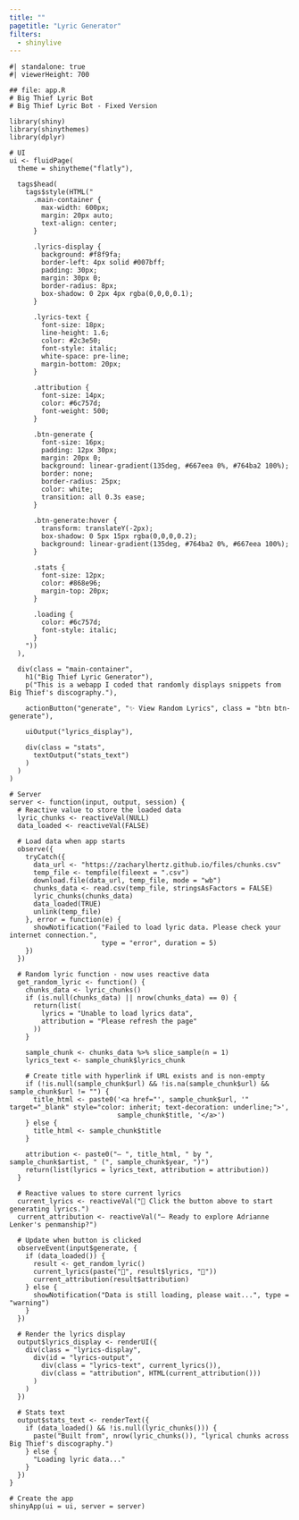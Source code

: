 ```yaml
---
title: ""
pagetitle: "Lyric Generator"
filters:
  - shinylive
---
```


```shinylive-r
#| standalone: true
#| viewerHeight: 700

## file: app.R
# Big Thief Lyric Bot
# Big Thief Lyric Bot - Fixed Version

library(shiny)
library(shinythemes)
library(dplyr)

# UI
ui <- fluidPage(
  theme = shinytheme("flatly"),
  
  tags$head(
    tags$style(HTML("
      .main-container {
        max-width: 600px;
        margin: 20px auto;
        text-align: center;
      }
      
      .lyrics-display {
        background: #f8f9fa;
        border-left: 4px solid #007bff;
        padding: 30px;
        margin: 30px 0;
        border-radius: 8px;
        box-shadow: 0 2px 4px rgba(0,0,0,0.1);
      }
      
      .lyrics-text {
        font-size: 18px;
        line-height: 1.6;
        color: #2c3e50;
        font-style: italic;
        white-space: pre-line;
        margin-bottom: 20px;
      }
      
      .attribution {
        font-size: 14px;
        color: #6c757d;
        font-weight: 500;
      }
      
      .btn-generate {
        font-size: 16px;
        padding: 12px 30px;
        margin: 20px 0;
        background: linear-gradient(135deg, #667eea 0%, #764ba2 100%);
        border: none;
        border-radius: 25px;
        color: white;
        transition: all 0.3s ease;
      }
      
      .btn-generate:hover {
        transform: translateY(-2px);
        box-shadow: 0 5px 15px rgba(0,0,0,0.2);
        background: linear-gradient(135deg, #764ba2 0%, #667eea 100%);
      }
      
      .stats {
        font-size: 12px;
        color: #868e96;
        margin-top: 20px;
      }
      
      .loading {
        color: #6c757d;
        font-style: italic;
      }
    "))
  ),
  
  div(class = "main-container",
    h1("Big Thief Lyric Generator"),
    p("This is a webapp I coded that randomly displays snippets from Big Thief's discography."),
    
    actionButton("generate", "✨ View Random Lyrics", class = "btn btn-generate"),
    
    uiOutput("lyrics_display"),
    
    div(class = "stats",
      textOutput("stats_text")
    )
  )
)

# Server
server <- function(input, output, session) {
  # Reactive value to store the loaded data
  lyric_chunks <- reactiveVal(NULL)
  data_loaded <- reactiveVal(FALSE)
  
  # Load data when app starts
  observe({
    tryCatch({
      data_url <- "https://zacharylhertz.github.io/files/chunks.csv"
      temp_file <- tempfile(fileext = ".csv")
      download.file(data_url, temp_file, mode = "wb")
      chunks_data <- read.csv(temp_file, stringsAsFactors = FALSE)
      lyric_chunks(chunks_data)
      data_loaded(TRUE)
      unlink(temp_file)
    }, error = function(e) {
      showNotification("Failed to load lyric data. Please check your internet connection.",
                       type = "error", duration = 5)
    })
  })
  
  # Random lyric function - now uses reactive data
  get_random_lyric <- function() {
    chunks_data <- lyric_chunks()
    if (is.null(chunks_data) || nrow(chunks_data) == 0) {
      return(list(
        lyrics = "Unable to load lyrics data",
        attribution = "Please refresh the page"
      ))
    }
    
    sample_chunk <- chunks_data %>% slice_sample(n = 1)
    lyrics_text <- sample_chunk$lyrics_chunk
    
    # Create title with hyperlink if URL exists and is non-empty
    if (!is.null(sample_chunk$url) && !is.na(sample_chunk$url) && sample_chunk$url != "") {
      title_html <- paste0('<a href="', sample_chunk$url, '" target="_blank" style="color: inherit; text-decoration: underline;">', 
                           sample_chunk$title, '</a>')
    } else {
      title_html <- sample_chunk$title
    }
    
    attribution <- paste0("— ", title_html, " by ", sample_chunk$artist, " (", sample_chunk$year, ")")
    return(list(lyrics = lyrics_text, attribution = attribution))
  }
  
  # Reactive values to store current lyrics
  current_lyrics <- reactiveVal("🎵 Click the button above to start generating lyrics.")
  current_attribution <- reactiveVal("— Ready to explore Adrianne Lenker's penmanship?")
  
  # Update when button is clicked
  observeEvent(input$generate, {
    if (data_loaded()) {
      result <- get_random_lyric()
      current_lyrics(paste("🎵", result$lyrics, "🎵"))
      current_attribution(result$attribution)
    } else {
      showNotification("Data is still loading, please wait...", type = "warning")
    }
  })
  
  # Render the lyrics display
  output$lyrics_display <- renderUI({
    div(class = "lyrics-display",
      div(id = "lyrics-output",
        div(class = "lyrics-text", current_lyrics()),
        div(class = "attribution", HTML(current_attribution()))
      )
    )
  })
  
  # Stats text
  output$stats_text <- renderText({
    if (data_loaded() && !is.null(lyric_chunks())) {
      paste("Built from", nrow(lyric_chunks()), "lyrical chunks across Big Thief's discography.")
    } else {
      "Loading lyric data..."
    }
  })
}

# Create the app
shinyApp(ui = ui, server = server)
```